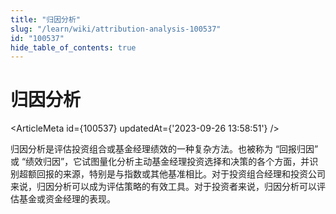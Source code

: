 ```yaml
---
title: "归因分析"
slug: "/learn/wiki/attribution-analysis-100537"
id: "100537"
hide_table_of_contents: true
---
```



# 归因分析

<ArticleMeta id={100537} updatedAt={'2023-09-26 13:58:51'} />
<div className='border-solid border-b border-t-0 my-4 border-[var(--ifm-color-gray-300)]' />

归因分析是评估投资组合或基金经理绩效的一种复杂方法。也被称为 “回报归因” 或 “绩效归因”，它试图量化分析主动基金经理投资选择和决策的各个方面，并识别超额回报的来源，特别是与指数或其他基准相比。对于投资组合经理和投资公司来说，归因分析可以成为评估策略的有效工具。对于投资者来说，归因分析可以评估基金或资金经理的表现。
